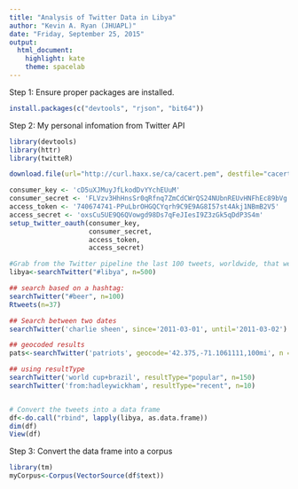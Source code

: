 ```yaml
---
title: "Analysis of Twitter Data in Libya"
author: "Kevin A. Ryan (JHUAPL)"
date: "Friday, September 25, 2015"
output:
  html_document:
    highlight: kate
    theme: spacelab
---
```



Step 1: Ensure proper packages are installed.
```r
install.packages(c("devtools", "rjson", "bit64"))

```

Step 2: My personal infomation from Twitter API
```r
library(devtools)
library(httr)
library(twitteR)

download.file(url="http://curl.haxx.se/ca/cacert.pem", destfile="cacert.pem")

consumer_key <- 'cD5uXJMuyJfLkodDvYYchEUuM'
consumer_secret <- 'FLVzv3HhHnsSr0qRfnq7ZmCdCWrQS24NUbnREUvHNFhEc89bVg'
access_token <- '740674741-PPuLbrOHGQCYqrh9C9E9AG8I57st4Akj1NBmB2V5'
access_secret <- 'oxsCu5UE9Q6QVowgd98Ds7qFeJIesI9Z3zGk5qDdP3S4m'
setup_twitter_oauth(consumer_key,
                    consumer_secret,
                    access_token,
                    access_secret)

#Grab from the Twitter pipeline the last 100 tweets, worldwide, that were marked with the hashtag 'libya'
libya<-searchTwitter("#libya", n=500)

## search based on a hashtag:
searchTwitter("#beer", n=100)
Rtweets(n=37)

## Search between two dates
searchTwitter('charlie sheen', since='2011-03-01', until='2011-03-02')

## geocoded results
pats<-searchTwitter('patriots', geocode='42.375,-71.1061111,100mi', n = 1000)

## using resultType
searchTwitter('world cup+brazil', resultType="popular", n=150)
searchTwitter('from:hadleywickham', resultType="recent", n=10)


# Convert the tweets into a data frame
df<-do.call("rbind", lapply(libya, as.data.frame))
dim(df)
View(df)

```

Step 3:  Convert the data frame into a corpus
```r
library(tm)
myCorpus<-Corpus(VectorSource(df$text))

```


